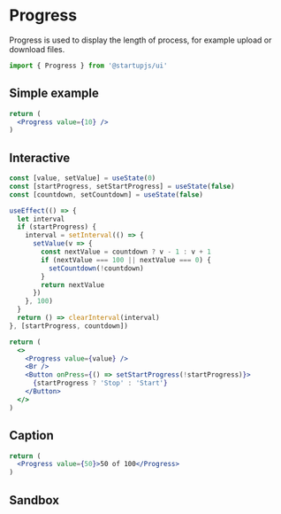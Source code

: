 
# Progress

Progress is used to display the length of process, for example upload or download files.

```jsx
import { Progress } from '@startupjs/ui'
```

## Simple example

```jsx example
return (
  <Progress value={10} />
)
```

## Interactive

```jsx example
const [value, setValue] = useState(0)
const [startProgress, setStartProgress] = useState(false)
const [countdown, setCountdown] = useState(false)

useEffect(() => {
  let interval
  if (startProgress) {
    interval = setInterval(() => {
      setValue(v => {
        const nextValue = countdown ? v - 1 : v + 1
        if (nextValue === 100 || nextValue === 0) {
          setCountdown(!countdown)
        }
        return nextValue
      })
    }, 100)
  }
  return () => clearInterval(interval)
}, [startProgress, countdown])

return (
  <>
    <Progress value={value} />
    <Br />
    <Button onPress={() => setStartProgress(!startProgress)}>
      {startProgress ? 'Stop' : 'Start'}
    </Button>
  </>
)
```

## Caption

```jsx example
return (
  <Progress value={50}>50 of 100</Progress>
)
```

## Sandbox

<Sandbox Component={Progress} block />
